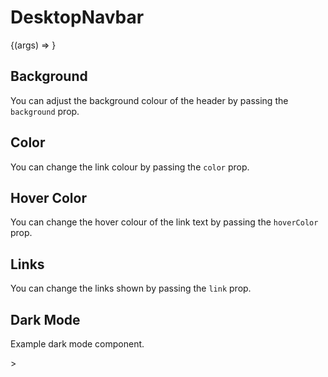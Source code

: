 

<Meta title="DesktopNavbar" component={DesktopNavbar} />

# DesktopNavbar

<Preview>
  <Story
    name="Basic"
    args={{
      background: 'gray-800',
      color: 'black',
      hoverColor: 'blue-500',
      links: ['Home', 'Blog', 'Projects', 'Open Source'],
    }}
  >
    {(args) => <DesktopNavbar {...args} />}
  </Story>
</Preview>

<Props story="Basic" />

## Background

You can adjust the background colour of the header by passing the `background` prop.

<Preview>
  <Story name="Background">
    <div>
      <DesktopNavbar background="gray-200" />
      <DesktopNavbar
        background="blue-500"
        linkColor="white"
        hoverColor="gray-200"
      />
    </div>
  </Story>
</Preview>

## Color

You can change the link colour by passing the `color` prop.

<Preview>
  <Story name="Color">
    <div>
      <DesktopNavbar color="gray-600" />
      <DesktopNavbar color="orange-600" />
      <DesktopNavbar color="purple-500" />
    </div>
  </Story>
</Preview>

## Hover Color

You can change the hover colour of the link text by passing the `hoverColor` prop.

<Preview>
  <Story name="Hover Color">
    <div>
      <DesktopNavbar hoverColor="gray-500" />
      <DesktopNavbar hoverColor="purple-500" />
      <DesktopNavbar hoverColor="green-500" />
    </div>
  </Story>
</Preview>

## Links

You can change the links shown by passing the `link` prop.

<Preview>
  <Story name="Links">
    <div>
      <DesktopNavbar links={['Home', 'Blog', 'Project', 'Open Source']} />
      <DesktopNavbar l links={['Link1']} />
      <DesktopNavbar links={['Home', 'Products', 'Pricing', 'Contact Us']} />
    </div>
  </Story>
</Preview>

## Dark Mode

Example dark mode component.

<Preview>
  <Story name="Dark Mode">
    <DesktopNavbar background="gray-800" color={theme.dark.text} />>
  </Story>
</Preview>

